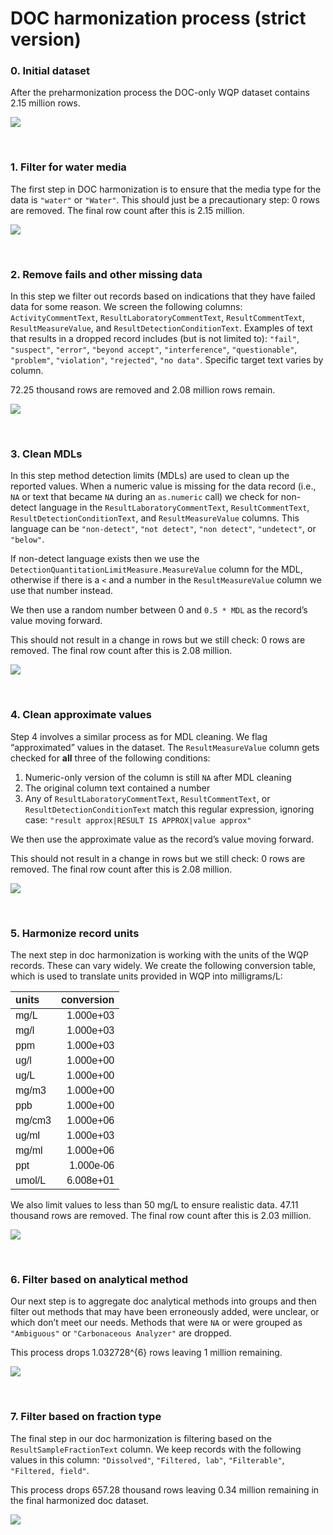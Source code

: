 
# DOC harmonization process (strict version)

### 0. Initial dataset

After the preharmonization process the DOC-only WQP dataset contains
2.15 million rows.

![](/Users/mbrousil/Documents/Light_Partitioning/chapters/04_doc_harmonization_files/figure-gfm/unnamed-chunk-4-1.png)<!-- -->

<br>

### 1. Filter for water media

The first step in DOC harmonization is to ensure that the media type for
the data is `"water"` or `"Water"`. This should just be a precautionary
step: 0 rows are removed. The final row count after this is 2.15
million.

![](/Users/mbrousil/Documents/Light_Partitioning/chapters/04_doc_harmonization_files/figure-gfm/unnamed-chunk-6-1.png)<!-- -->

<br>

### 2. Remove fails and other missing data

In this step we filter out records based on indications that they have
failed data for some reason. We screen the following columns:
`ActivityCommentText`, `ResultLaboratoryCommentText`,
`ResultCommentText`, `ResultMeasureValue`, and
`ResultDetectionConditionText`. Examples of text that results in a
dropped record includes (but is not limited to): `"fail"`, `"suspect"`,
`"error"`, `"beyond accept"`, `"interference"`, `"questionable"`,
`"problem"`, `"violation"`, `"rejected"`, `"no data"`. Specific target
text varies by column.

72.25 thousand rows are removed and 2.08 million rows remain.

![](/Users/mbrousil/Documents/Light_Partitioning/chapters/04_doc_harmonization_files/figure-gfm/unnamed-chunk-8-1.png)<!-- -->

<br>

### 3. Clean MDLs

In this step method detection limits (MDLs) are used to clean up the
reported values. When a numeric value is missing for the data record
(i.e., `NA` or text that became `NA` during an `as.numeric` call) we
check for non-detect language in the `ResultLaboratoryCommentText`,
`ResultCommentText`, `ResultDetectionConditionText`, and
`ResultMeasureValue` columns. This language can be `"non-detect"`,
`"not detect"`, `"non detect"`, `"undetect"`, or `"below"`.

If non-detect language exists then we use the
`DetectionQuantitationLimitMeasure.MeasureValue` column for the MDL,
otherwise if there is a `<` and a number in the `ResultMeasureValue`
column we use that number instead.

We then use a random number between 0 and `0.5 * MDL` as the record’s
value moving forward.

This should not result in a change in rows but we still check: 0 rows
are removed. The final row count after this is 2.08 million.

![](/Users/mbrousil/Documents/Light_Partitioning/chapters/04_doc_harmonization_files/figure-gfm/unnamed-chunk-10-1.png)<!-- -->

<br>

### 4. Clean approximate values

Step 4 involves a similar process as for MDL cleaning. We flag
“approximated” values in the dataset. The `ResultMeasureValue` column
gets checked for **all** three of the following conditions:

1.  Numeric-only version of the column is still `NA` after MDL cleaning
2.  The original column text contained a number
3.  Any of `ResultLaboratoryCommentText`, `ResultCommentText`, or
    `ResultDetectionConditionText` match this regular expression,
    ignoring case: `"result approx|RESULT IS APPROX|value approx"`

We then use the approximate value as the record’s value moving forward.

This should not result in a change in rows but we still check: 0 rows
are removed. The final row count after this is 2.08 million.

![](/Users/mbrousil/Documents/Light_Partitioning/chapters/04_doc_harmonization_files/figure-gfm/unnamed-chunk-12-1.png)<!-- -->

<br>

### 5. Harmonize record units

The next step in doc harmonization is working with the units of the WQP
records. These can vary widely. We create the following conversion
table, which is used to translate units provided in WQP into
milligrams/L:

<table class=" lightable-paper table" style="font-family: &quot;Arial Narrow&quot;, arial, helvetica, sans-serif; margin-left: auto; margin-right: auto; width: auto !important; margin-left: auto; margin-right: auto;">
<thead>
<tr>
<th style="text-align:left;">
units
</th>
<th style="text-align:right;">
conversion
</th>
</tr>
</thead>
<tbody>
<tr>
<td style="text-align:left;">
mg/L
</td>
<td style="text-align:right;">
1.000e+03
</td>
</tr>
<tr>
<td style="text-align:left;">
mg/l
</td>
<td style="text-align:right;">
1.000e+03
</td>
</tr>
<tr>
<td style="text-align:left;">
ppm
</td>
<td style="text-align:right;">
1.000e+03
</td>
</tr>
<tr>
<td style="text-align:left;">
ug/l
</td>
<td style="text-align:right;">
1.000e+00
</td>
</tr>
<tr>
<td style="text-align:left;">
ug/L
</td>
<td style="text-align:right;">
1.000e+00
</td>
</tr>
<tr>
<td style="text-align:left;">
mg/m3
</td>
<td style="text-align:right;">
1.000e+00
</td>
</tr>
<tr>
<td style="text-align:left;">
ppb
</td>
<td style="text-align:right;">
1.000e+00
</td>
</tr>
<tr>
<td style="text-align:left;">
mg/cm3
</td>
<td style="text-align:right;">
1.000e+06
</td>
</tr>
<tr>
<td style="text-align:left;">
ug/ml
</td>
<td style="text-align:right;">
1.000e+03
</td>
</tr>
<tr>
<td style="text-align:left;">
mg/ml
</td>
<td style="text-align:right;">
1.000e+06
</td>
</tr>
<tr>
<td style="text-align:left;">
ppt
</td>
<td style="text-align:right;">
1.000e-06
</td>
</tr>
<tr>
<td style="text-align:left;">
umol/L
</td>
<td style="text-align:right;">
6.008e+01
</td>
</tr>
</tbody>
</table>

We also limit values to less than 50 mg/L to ensure realistic data.
47.11 thousand rows are removed. The final row count after this is 2.03
million.

![](/Users/mbrousil/Documents/Light_Partitioning/chapters/04_doc_harmonization_files/figure-gfm/unnamed-chunk-15-1.png)<!-- -->

<br>

### 6. Filter based on analytical method

Our next step is to aggregate doc analytical methods into groups and
then filter out methods that may have been erroneously added, were
unclear, or which don’t meet our needs. Methods that were `NA` or were
grouped as `"Ambiguous"` or `"Carbonaceous Analyzer"` are dropped.

This process drops 1.032728^{6} rows leaving 1 million remaining.

![](/Users/mbrousil/Documents/Light_Partitioning/chapters/04_doc_harmonization_files/figure-gfm/unnamed-chunk-17-1.png)<!-- -->

<br>

### 7. Filter based on fraction type

The final step in our doc harmonization is filtering based on the
`ResultSampleFractionText` column. We keep records with the following
values in this column: `"Dissolved"`, `"Filtered, lab"`, `"Filterable"`,
`"Filtered, field"`.

This process drops 657.28 thousand rows leaving 0.34 million remaining
in the final harmonized doc dataset.

![](/Users/mbrousil/Documents/Light_Partitioning/chapters/04_doc_harmonization_files/figure-gfm/unnamed-chunk-19-1.png)<!-- -->

